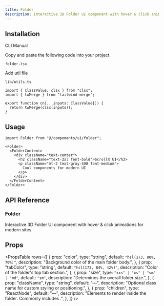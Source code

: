 ```yaml
---
title: Folder
description: Interactive 3D Folder UI component with hover & click animations for modern sites.
---
```


<ComponentPreview name="folder-demo" className="" description="" />

## Installation

<Tabs defaultValue="cli" className="w-full">
  <TabsList>
    <TabsTrigger value="cli">CLI</TabsTrigger>
    <TabsTrigger value="manual">Manual</TabsTrigger>
  </TabsList>
  <TabsContent value="cli">
    <PkgOptions name="folder" />
  </TabsContent>
  <TabsContent value="manual">
    <Steps>

<Step>Copy and paste the following code into your project.</Step>
<p>
  <code>folder.tsx</code>
</p>
<ComponentSource name="folder" />

<Step>Add util file</Step>

<p>
  <code>lib/utils.ts</code>
</p>

```tsx
import { ClassValue, clsx } from "clsx";
import { twMerge } from "tailwind-merge";

export function cn(...inputs: ClassValue[]) {
  return twMerge(clsx(inputs));
}
```

</Steps>
  </TabsContent>
</Tabs>

## Usage

```tsx
import Folder from "@/components/ui/folder";
```

```tsx
<Folder>
  <FolderContent>
    <div className="text-center">
      <h2 className="text-2xl font-bold">ScrollX UI</h2>
      <p className="mt-2 text-gray-400 font-medium">
        Cool components for modern UI
      </p>
    </div>
  </FolderContent>
</Folder>
```

## API Reference

### Folder

Interactive 3D Folder UI component with hover & click animations for modern sites.

## Props

<PropsTable
  rows={[
    {
      prop: "color",
      type: "string",
      default: `"hsl(173, 80%, 70%)"`,
      description: "Background color of the main folder body.",
    },
    {
      prop: "tabColor",
      type: "string",
      default: `"hsl(173, 84%, 42%)"`,
      description: "Color of the folder's top tab section.",
    },
    {
      prop: "size",
      type: `"xxs" | "xs" | "sm" | "md"`,
      default: `"sm"`,
      description:
        "Determines the overall folder size.",
    },
    {
      prop: "className",
      type: "string",
      default: "—",
      description: "Optional class name for custom styling or positioning.",
    },
    {
      prop: "children",
      type: "ReactNode",
      default: "—",
      description:
        "Elements to render inside the folder. Commonly includes <FolderContent>.",
    },
  ]}
/>
